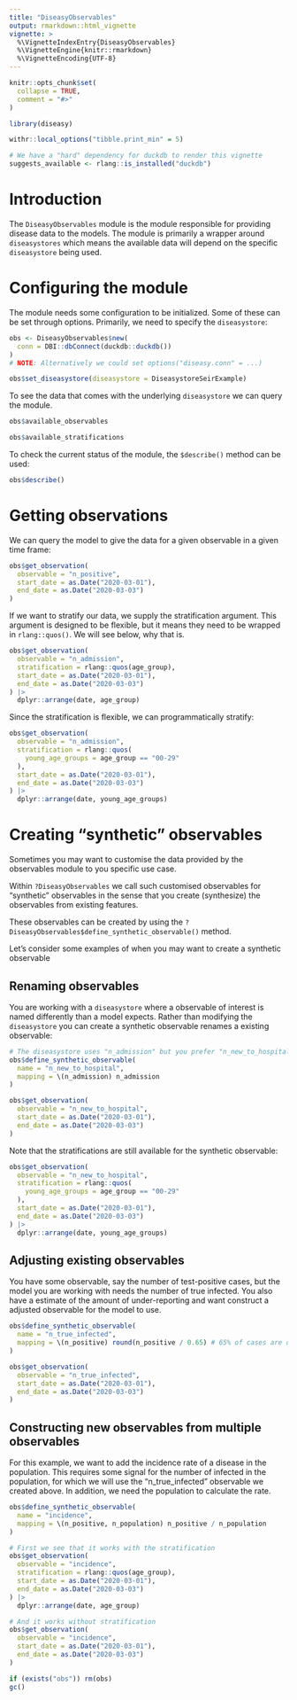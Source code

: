 ```yaml
---
title: "DiseasyObservables"
output: rmarkdown::html_vignette
vignette: >
  %\VignetteIndexEntry{DiseasyObservables}
  %\VignetteEngine{knitr::rmarkdown}
  %\VignetteEncoding{UTF-8}
---
```


```r
knitr::opts_chunk$set(
  collapse = TRUE,
  comment = "#>"
)
```

```r
library(diseasy)
```

```r
withr::local_options("tibble.print_min" = 5)

# We have a "hard" dependency for duckdb to render this vignette
suggests_available <- rlang::is_installed("duckdb")
```

# Introduction
The `DiseasyObservables` module is the module responsible for providing disease data to the models.
The module is primarily a wrapper around `diseasystores` which means the available data will depend on the specific
`diseasystore` being used.

# Configuring the module
The module needs some configuration to be initialized. Some of these can be set through options.
Primarily, we need to specify the `diseasystore`:

```r
obs <- DiseasyObservables$new(
  conn = DBI::dbConnect(duckdb::duckdb())
)
# NOTE: Alternatively we could set options("diseasy.conn" = ...)

obs$set_diseasystore(diseasystore = DiseasystoreSeirExample)
```

To see the data that comes with the underlying `diseasystore` we can query the module.
```r
obs$available_observables
```

```r
obs$available_stratifications
```

To check the current status of the module, the `$describe()` method can be used:
```r
obs$describe()
```

# Getting observations
We can query the model to give the data for a given observable in a given time frame:
```r
obs$get_observation(
  observable = "n_positive",
  start_date = as.Date("2020-03-01"),
  end_date = as.Date("2020-03-03")
)
```

If we want to stratify our data, we supply the stratification argument.
This argument is designed to be flexible, but it means they need to be wrapped in `rlang::quos()`.
We will see below, why that is.
```r
obs$get_observation(
  observable = "n_admission",
  stratification = rlang::quos(age_group),
  start_date = as.Date("2020-03-01"),
  end_date = as.Date("2020-03-03")
) |>
  dplyr::arrange(date, age_group)
```

Since the stratification is flexible, we can programmatically stratify:
```r
obs$get_observation(
  observable = "n_admission",
  stratification = rlang::quos(
    young_age_groups = age_group == "00-29"
  ),
  start_date = as.Date("2020-03-01"),
  end_date = as.Date("2020-03-03")
) |>
  dplyr::arrange(date, young_age_groups)
```

# Creating "synthetic" observables
Sometimes you may want to customise the data provided by the observables module to you specific use case.

Within `?DiseasyObservables` we call such customised observables for "synthetic" observables in the sense that
you create (synthesize) the observables from existing features.

These observables can be created by using the `?DiseasyObservables$define_synthetic_observable()` method.

Let's consider some examples of when you may want to create a synthetic observable

## Renaming observables
You are working with a `diseasystore` where a observable of interest is named differently than a model expects.
Rather than modifying the `diseasystore` you can create a synthetic observable renames a existing observable:

```r
# The diseasystore uses "n_admission" but you prefer "n_new_to_hospital"
obs$define_synthetic_observable(
  name = "n_new_to_hospital",
  mapping = \(n_admission) n_admission
)

obs$get_observation(
  observable = "n_new_to_hospital",
  start_date = as.Date("2020-03-01"),
  end_date = as.Date("2020-03-03")
)
```

Note that the stratifications are still available for the synthetic observable:
```r
obs$get_observation(
  observable = "n_new_to_hospital",
  stratification = rlang::quos(
    young_age_groups = age_group == "00-29"
  ),
  start_date = as.Date("2020-03-01"),
  end_date = as.Date("2020-03-03")
) |>
  dplyr::arrange(date, young_age_groups)
```

## Adjusting existing observables
You have some observable, say the number of test-positive cases, but the model you are working with needs
the number of true infected.
You also have a estimate of the amount of under-reporting and want construct a adjusted
observable for the model to use.

```r
obs$define_synthetic_observable(
  name = "n_true_infected",
  mapping = \(n_positive) round(n_positive / 0.65) # 65% of cases are detected
)

obs$get_observation(
  observable = "n_true_infected",
  start_date = as.Date("2020-03-01"),
  end_date = as.Date("2020-03-03")
)
```

## Constructing new observables from multiple observables
For this example, we want to add the incidence rate of a disease in the population.
This requires some signal for the number of infected in the population, for which we will use the
"n_true_infected" observable we created above. In addition, we need the population to calculate the rate.

```r
obs$define_synthetic_observable(
  name = "incidence",
  mapping = \(n_positive, n_population) n_positive / n_population
)

# First we see that it works with the stratification
obs$get_observation(
  observable = "incidence",
  stratification = rlang::quos(age_group),
  start_date = as.Date("2020-03-01"),
  end_date = as.Date("2020-03-03")
) |>
  dplyr::arrange(date, age_group)
```

```r
# And it works without stratification
obs$get_observation(
  observable = "incidence",
  start_date = as.Date("2020-03-01"),
  end_date = as.Date("2020-03-03")
)
```

```r
if (exists("obs")) rm(obs)
gc()
```
